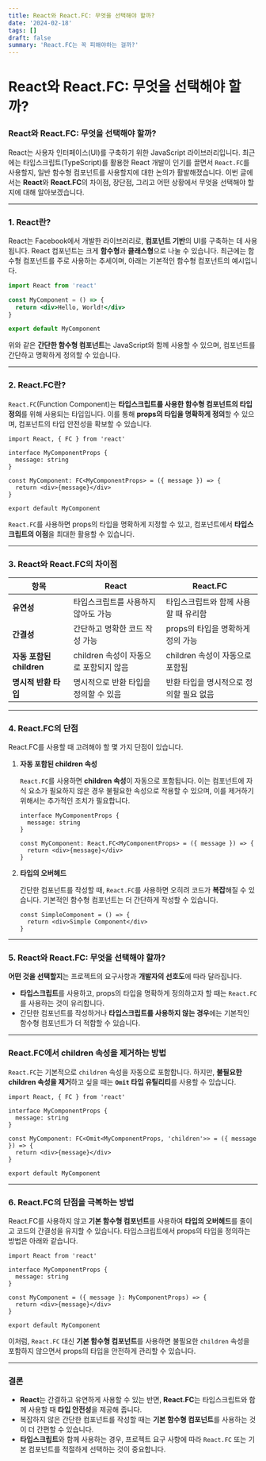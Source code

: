```yaml
---
title: React와 React.FC: 무엇을 선택해야 할까?
date: '2024-02-18'
tags: []
draft: false
summary: 'React.FC는 꼭 피해야하는 걸까?'
---
```


# React와 React.FC: 무엇을 선택해야 할까?

### React와 React.FC: 무엇을 선택해야 할까?

React는 사용자 인터페이스(UI)를 구축하기 위한 JavaScript 라이브러리입니다. 최근에는 타입스크립트(TypeScript)를 활용한 React 개발이 인기를 끌면서 `React.FC`를 사용할지, 일반 함수형 컴포넌트를 사용할지에 대한 논의가 활발해졌습니다. 이번 글에서는 **React**와 **React.FC**의 차이점, 장단점, 그리고 어떤 상황에서 무엇을 선택해야 할지에 대해 알아보겠습니다.

---

### 1. React란?

React는 Facebook에서 개발한 라이브러리로, **컴포넌트 기반**의 UI를 구축하는 데 사용됩니다. React 컴포넌트는 크게 **함수형**과 **클래스형**으로 나눌 수 있습니다. 최근에는 함수형 컴포넌트를 주로 사용하는 추세이며, 아래는 기본적인 함수형 컴포넌트의 예시입니다.

```jsx
import React from 'react'

const MyComponent = () => {
  return <div>Hello, World!</div>
}

export default MyComponent
```

위와 같은 **간단한 함수형 컴포넌트**는 JavaScript와 함께 사용할 수 있으며, 컴포넌트를 간단하고 명확하게 정의할 수 있습니다.

---

### 2. React.FC란?

`React.FC`(Function Component)는 **타입스크립트를 사용한 함수형 컴포넌트의 타입 정의**를 위해 사용되는 타입입니다. 이를 통해 **props의 타입을 명확하게 정의**할 수 있으며, 컴포넌트의 타입 안전성을 확보할 수 있습니다.

```tsx
import React, { FC } from 'react'

interface MyComponentProps {
  message: string
}

const MyComponent: FC<MyComponentProps> = ({ message }) => {
  return <div>{message}</div>
}

export default MyComponent
```

`React.FC`를 사용하면 props의 타입을 명확하게 지정할 수 있고, 컴포넌트에서 **타입스크립트의 이점**을 최대한 활용할 수 있습니다.

---

### 3. React와 React.FC의 차이점

| 항목                     | React                                  | React.FC                                |
| ------------------------ | -------------------------------------- | --------------------------------------- |
| **유연성**               | 타입스크립트를 사용하지 않아도 가능    | 타입스크립트와 함께 사용할 때 유리함    |
| **간결성**               | 간단하고 명확한 코드 작성 가능         | props의 타입을 명확하게 정의 가능       |
| **자동 포함된 children** | children 속성이 자동으로 포함되지 않음 | children 속성이 자동으로 포함됨         |
| **명시적 반환 타입**     | 명시적으로 반환 타입을 정의할 수 있음  | 반환 타입을 명시적으로 정의할 필요 없음 |

---

### 4. React.FC의 단점

React.FC를 사용할 때 고려해야 할 몇 가지 단점이 있습니다.

1. **자동 포함된 children 속성**

   `React.FC`를 사용하면 **children 속성**이 자동으로 포함됩니다. 이는 컴포넌트에 자식 요소가 필요하지 않은 경우 불필요한 속성으로 작용할 수 있으며, 이를 제거하기 위해서는 추가적인 조치가 필요합니다.

   ```tsx
   interface MyComponentProps {
     message: string
   }

   const MyComponent: React.FC<MyComponentProps> = ({ message }) => {
     return <div>{message}</div>
   }
   ```

2. **타입의 오버헤드**

   간단한 컴포넌트를 작성할 때, `React.FC`를 사용하면 오히려 코드가 **복잡**해질 수 있습니다. 기본적인 함수형 컴포넌트는 더 간단하게 작성할 수 있습니다.

   ```tsx
   const SimpleComponent = () => {
     return <div>Simple Component</div>
   }
   ```

---

### 5. React와 React.FC: 무엇을 선택해야 할까?

**어떤 것을 선택할지**는 프로젝트의 요구사항과 **개발자의 선호도**에 따라 달라집니다.

- **타입스크립트**를 사용하고, props의 타입을 명확하게 정의하고자 할 때는 `React.FC`를 사용하는 것이 유리합니다.
- 간단한 컴포넌트를 작성하거나 **타입스크립트를 사용하지 않는 경우**에는 기본적인 함수형 컴포넌트가 더 적합할 수 있습니다.

---

### React.FC에서 children 속성을 제거하는 방법

`React.FC`는 기본적으로 `children` 속성을 자동으로 포함합니다. 하지만, **불필요한 children 속성을 제거**하고 싶을 때는 **`Omit` 타입 유틸리티**를 사용할 수 있습니다.

```tsx
import React, { FC } from 'react'

interface MyComponentProps {
  message: string
}

const MyComponent: FC<Omit<MyComponentProps, 'children'>> = ({ message }) => {
  return <div>{message}</div>
}

export default MyComponent
```

---

### 6. React.FC의 단점을 극복하는 방법

React.FC를 사용하지 않고 **기본 함수형 컴포넌트**를 사용하여 **타입의 오버헤드**를 줄이고 코드의 간결성을 유지할 수 있습니다. 타입스크립트에서 props의 타입을 정의하는 방법은 아래와 같습니다.

```tsx
import React from 'react'

interface MyComponentProps {
  message: string
}

const MyComponent = ({ message }: MyComponentProps) => {
  return <div>{message}</div>
}

export default MyComponent
```

이처럼, `React.FC` 대신 **기본 함수형 컴포넌트**를 사용하면 불필요한 `children` 속성을 포함하지 않으면서 props의 타입을 안전하게 관리할 수 있습니다.

---

### 결론

- **React**는 간결하고 유연하게 사용할 수 있는 반면, **React.FC**는 타입스크립트와 함께 사용할 때 **타입 안전성**을 제공해 줍니다.
- 복잡하지 않은 간단한 컴포넌트를 작성할 때는 **기본 함수형 컴포넌트**를 사용하는 것이 더 간편할 수 있습니다.
- **타입스크립트**와 함께 사용하는 경우, 프로젝트 요구 사항에 따라 `React.FC` 또는 기본 컴포넌트를 적절하게 선택하는 것이 중요합니다.
